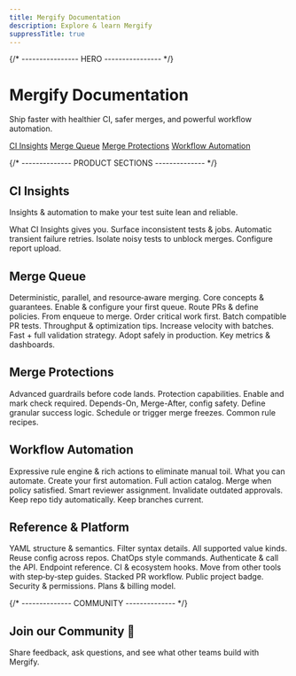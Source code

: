 ```yaml
---
title: Mergify Documentation
description: Explore & learn Mergify
suppressTitle: true
---
```



<div id="home">
  {/* ---------------- HERO ---------------- */}

  <div class="home-hero">
    <div class="hero-inner">
      <h1 class="content-title">Mergify Documentation</h1>
      <p class="tagline content-subtitle">
        Ship faster with healthier CI, safer merges, and powerful workflow
        automation.
      </p>
      <div class="quick-links">
        <a href="/ci-insights" class="ql">CI Insights</a>
        <a href="/merge-queue" class="ql">Merge Queue</a>
        <a href="/merge-protections" class="ql">Merge Protections</a>
        <a href="/workflow" class="ql">Workflow Automation</a>
      </div>
    </div>
  </div>

  {/* -------------- PRODUCT SECTIONS -------------- */}

  <h2 class="home-title">CI Insights</h2>

  Insights & automation to make your test suite lean and reliable.

  <DocsetGrid>
    <Docset title="Overview" path="/ci-insights" icon={MdOutlineLightbulb}>What CI Insights gives you.</Docset>
    <Docset title="Flaky Test Detection" path="/ci-insights/flaky-test-detection" icon={FaBug}>
      Surface inconsistent tests & jobs.
    </Docset>
    <Docset title="Auto‑Retry" path="/ci-insights/auto-retry" icon={SlRefresh}>
      Automatic transient failure retries.
    </Docset>
    <Docset title="Quarantine" path="/ci-insights/quarantine" icon={FaRegCirclePause}>
      Isolate noisy tests to unblock merges.
    </Docset>
    <Docset title="Test Frameworks" path="/ci-insights#test-framework-configuration" icon={GrTest}>
      Configure report upload.
    </Docset>
  </DocsetGrid>

  <h2 class="home-title">Merge Queue</h2>
  Deterministic, parallel, and resource‑aware merging.

  <DocsetGrid>
    <Docset title="Introduction" path="/merge-queue" icon={FaRegLightbulb}>
      Core concepts & guarantees.
    </Docset>
    <Docset title="Setup" path="/merge-queue/setup" icon={FaGear}>
      Enable & configure your first queue.
    </Docset>
    <Docset title="Queue Rules" path="/merge-queue/rules" icon={BiSolidCoinStack}>
      Route PRs & define policies.
    </Docset>
    <Docset title="Lifecycle" path="/merge-queue/lifecycle" icon={SlRefresh}>
      From enqueue to merge.
    </Docset>
    <Docset title="Priority" path="/merge-queue/priority" icon={FaTrafficLight}>
      Order critical work first.
    </Docset>
    <Docset title="Parallel Checks" path="/merge-queue/parallel-checks" icon={TiFlowParallel}>
      Batch compatible PR tests.
    </Docset>
    <Docset title="Performance" path="/merge-queue/performance" icon={SlSpeedometer}>
      Throughput & optimization tips.
    </Docset>
    <Docset title="Batches" path="/merge-queue/batches" icon={TbPackages}>
      Increase velocity with batches.
    </Docset>
    <Docset title="Two‑Step CI" path="/merge-queue/two-step" icon={FaTrafficLight}>
      Fast + full validation strategy.
    </Docset>
    <Docset title="Deployment" path="/merge-queue/deploy" icon={AiOutlineDeploymentUnit}>
      Adopt safely in production.
    </Docset>
    <Docset title="Monitoring" path="/merge-queue/monitoring" icon={MdMonitorHeart}>
      Key metrics & dashboards.
    </Docset>
  </DocsetGrid>

  <h2 class="home-title">Merge Protections</h2>
  Advanced guardrails before code lands.

  <DocsetGrid>
    <Docset title="Overview" path="/merge-protections" icon={FaUserShield}>
      Protection capabilities.
    </Docset>
    <Docset title="Setup" path="/merge-protections/setup" icon={FaGear}>
      Enable and mark check required.
    </Docset>
    <Docset title="Built‑in Protections" path="/merge-protections/builtin" icon={FaUserShield}>
      Depends-On, Merge-After, config safety.
    </Docset>
    <Docset title="Custom Rules" path="/merge-protections/custom-rules" icon={BiRuler}>
      Define granular success logic.
    </Docset>
    <Docset title="Freezes" path="/merge-protections/freeze" icon={FaSnowflake}>
      Schedule or trigger merge freezes.
    </Docset>
    <Docset title="Examples" path="/merge-protections/examples" icon={BsLightbulb}>
      Common rule recipes.
    </Docset>
  </DocsetGrid>

  <h2 class="home-title">Workflow Automation</h2>
  Expressive rule engine & rich actions to eliminate manual toil.

  <DocsetGrid>
    <Docset title="Overview" path="/workflow" icon={BsRobot}>
      What you can automate.
    </Docset>
    <Docset title="First Rule" path="/workflow/writing-your-first-rule" icon={BiRuler}>
      Create your first automation.
    </Docset>
    <Docset title="Actions" path="/workflow/actions" icon={BsRocket}>
      Full action catalog.
    </Docset>
    <Docset title="Automatic Merge" path="/workflow/automerge" icon={GoGitMerge}>
      Merge when policy satisfied.
    </Docset>
    <Docset title="Request Reviews" path="/workflow/request-reviews" icon={GoCodeReview}>
      Smart reviewer assignment.
    </Docset>
    <Docset title="Dismiss Reviews" path="/workflow/dismiss-reviews" icon={IoIosRemoveCircleOutline}>
      Invalidate outdated approvals.
    </Docset>
    <Docset title="Delete Branches" path="/workflow/delete-head-branches" icon={BiCut}>
      Keep repo tidy automatically.
    </Docset>
    <Docset title="Rebase PRs" path="/workflow/rebase" icon={TbGitBranch}>
      Keep branches current.
    </Docset>
  </DocsetGrid>

  <h2 class="home-title">Reference & Platform</h2>

  <DocsetGrid>
    <Docset title="Configuration File" path="/configuration/file-format" icon={AiOutlineFile}>
      YAML structure & semantics.
    </Docset>
    <Docset title="Conditions" path="/configuration/conditions" icon={BsPatchQuestion}>
      Filter syntax details.
    </Docset>
    <Docset title="Data Types" path="/configuration/data-types" icon={FiType}>
      All supported value kinds.
    </Docset>
    <Docset title="Sharing Configuration" path="/configuration/sharing" icon={LiaShareAltSolid}>
      Reuse config across repos.
    </Docset>
    <Docset title="Commands" path="/commands" icon={BsCommand}>
      ChatOps style commands.
    </Docset>
    <Docset title="API Usage" path="/api-usage" icon={AiOutlineApi}>
      Authenticate & call the API.
    </Docset>
    <Docset title="API Reference" path="/api" icon={AiOutlineApi}>
      Endpoint reference.
    </Docset>
    <Docset title="Integrations" path="/integrations" icon={BsPlugin}>
      CI & ecosystem hooks.
    </Docset>
    <Docset title="Migrate to Mergify" path="/migrate" icon={FaStairs}>
      Move from other tools with step‑by‑step guides.
    </Docset>
    <Docset title="Stacks" path="/stacks" icon={BsStack}>
      Stacked PR workflow.
    </Docset>
    <Docset title="Badge" path="/badge" icon={BiBadgeCheck}>
      Public project badge.
    </Docset>
    <Docset title="Security" path="/security" icon={FaShieldAlt}>
      Security & permissions.
    </Docset>
    <Docset title="Billing" path="/billing" icon={FaMoneyBill1}>
      Plans & billing model.
    </Docset>
  </DocsetGrid>

  {/* -------------- COMMUNITY -------------- */}

  <section class="community">
    <h2 class="home-title">Join our Community 💬</h2>
    <p>Share feedback, ask questions, and see what other teams build with Mergify.</p>
    <div class="community-buttons">
      <CommunityButton href="https://github.com/Mergifyio/mergify/discussions" icon={SiGithub} />
      <CommunityButton href="https://www.youtube.com/@mergifyio" icon={SiYoutube} />
      <CommunityButton href="https://slack.mergify.com" icon={SiSlack} />
      <CommunityButton href="https://x.com/mergifyio" icon={SiX} />
      <CommunityButton href="https://www.linkedin.com/company/mergify/" icon={SiLinkedin} />
    </div>
  </section>
</div>
